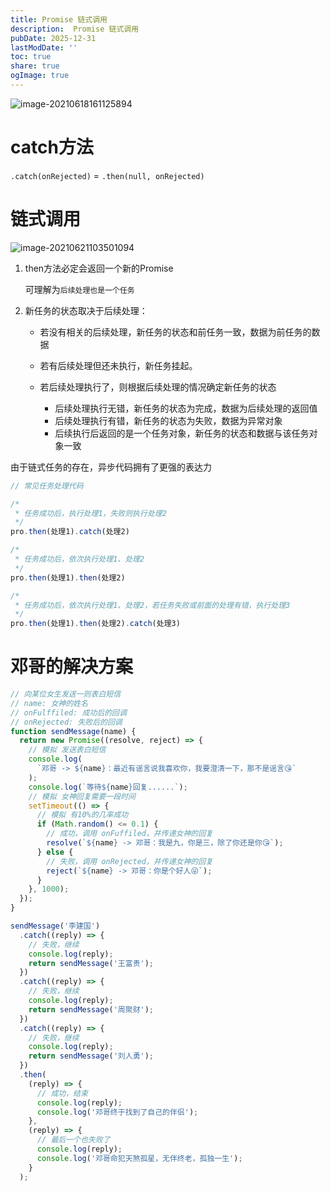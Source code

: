 ```yaml
---
title: Promise 链式调用
description:  Promise 链式调用
pubDate: 2025-12-31
lastModDate: ''
toc: true
share: true
ogImage: true
---
```



![image-20210618161125894](http://mdrs.yuanjin.tech/img/20210618161125.png)

# catch方法

`.catch(onRejected)` = `.then(null, onRejected)`

# 链式调用

![image-20210621103501094](http://mdrs.yuanjin.tech/img/20210621103501.png)

1. then方法必定会返回一个新的Promise

   可理解为`后续处理也是一个任务`

2. 新任务的状态取决于后续处理：

   - 若没有相关的后续处理，新任务的状态和前任务一致，数据为前任务的数据

   - 若有后续处理但还未执行，新任务挂起。
   - 若后续处理执行了，则根据后续处理的情况确定新任务的状态
     - 后续处理执行无错，新任务的状态为完成，数据为后续处理的返回值
     - 后续处理执行有错，新任务的状态为失败，数据为异常对象
     - 后续执行后返回的是一个任务对象，新任务的状态和数据与该任务对象一致

由于链式任务的存在，异步代码拥有了更强的表达力

```js
// 常见任务处理代码

/*
 * 任务成功后，执行处理1，失败则执行处理2
 */
pro.then(处理1).catch(处理2)

/*
 * 任务成功后，依次执行处理1、处理2
 */
pro.then(处理1).then(处理2)

/*
 * 任务成功后，依次执行处理1、处理2，若任务失败或前面的处理有错，执行处理3
 */
pro.then(处理1).then(处理2).catch(处理3)
```

# 邓哥的解决方案

```js
// 向某位女生发送一则表白短信
// name: 女神的姓名
// onFulffiled: 成功后的回调
// onRejected: 失败后的回调
function sendMessage(name) {
  return new Promise((resolve, reject) => {
    // 模拟 发送表白短信
    console.log(
      `邓哥 -> ${name}：最近有谣言说我喜欢你，我要澄清一下，那不是谣言😘`
    );
    console.log(`等待${name}回复......`);
    // 模拟 女神回复需要一段时间
    setTimeout(() => {
      // 模拟 有10%的几率成功
      if (Math.random() <= 0.1) {
        // 成功，调用 onFuffiled，并传递女神的回复
        resolve(`${name} -> 邓哥：我是九，你是三，除了你还是你😘`);
      } else {
        // 失败，调用 onRejected，并传递女神的回复
        reject(`${name} -> 邓哥：你是个好人😜`);
      }
    }, 1000);
  });
}

sendMessage('李建国')
  .catch((reply) => {
    // 失败，继续
    console.log(reply);
    return sendMessage('王富贵');
  })
  .catch((reply) => {
    // 失败，继续
    console.log(reply);
    return sendMessage('周聚财');
  })
  .catch((reply) => {
    // 失败，继续
    console.log(reply);
    return sendMessage('刘人勇');
  })
  .then(
    (reply) => {
      // 成功，结束
      console.log(reply);
      console.log('邓哥终于找到了自己的伴侣');
    },
    (reply) => {
      // 最后一个也失败了
      console.log(reply);
      console.log('邓哥命犯天煞孤星，无伴终老，孤独一生');
    }
  );
```

